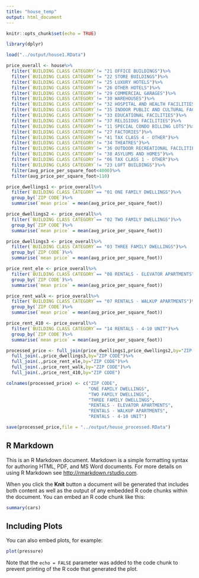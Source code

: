 ```yaml
---
title: "house_temp"
output: html_document
---
```




```r
knitr::opts_chunk$set(echo = TRUE)
```

```r
library(dplyr)
```


```r
load("../output/house1.RData")

price_overall <- house%>%
  filter(`BUILDING CLASS CATEGORY`!= "21 OFFICE BUILDINGS")%>%
  filter(`BUILDING CLASS CATEGORY`!= "22 STORE BUILDINGS")%>%
  filter(`BUILDING CLASS CATEGORY`!= "25 LUXURY HOTELS")%>%
  filter(`BUILDING CLASS CATEGORY`!= "26 OTHER HOTELS")%>%
  filter(`BUILDING CLASS CATEGORY`!= "29 COMMERCIAL GARAGES")%>%
  filter(`BUILDING CLASS CATEGORY`!= "30 WAREHOUSES")%>%
  filter(`BUILDING CLASS CATEGORY`!= "32 HOSPITAL AND HEALTH FACILITIES")%>%
  filter(`BUILDING CLASS CATEGORY`!= "35 INDOOR PUBLIC AND CULTURAL FACILITIES")%>%
  filter(`BUILDING CLASS CATEGORY`!= "33 EDUCATIONAL FACILITIES")%>%
  filter(`BUILDING CLASS CATEGORY`!= "37 RELIGIOUS FACILITIES")%>%
  filter(`BUILDING CLASS CATEGORY`!= "11 SPECIAL CONDO BILLING LOTS")%>%
  filter(`BUILDING CLASS CATEGORY`!= "27 FACTORIES")%>%
  filter(`BUILDING CLASS CATEGORY`!= "41 TAX CLASS 4 - OTHER")%>%
  filter(`BUILDING CLASS CATEGORY`!= "34 THEATRES")%>%
  filter(`BUILDING CLASS CATEGORY`!= "36 OUTDOOR RECREATIONAL FACILITIES")%>%
  filter(`BUILDING CLASS CATEGORY`!= "38 ASYLUMS AND HOMES")%>%
  filter(`BUILDING CLASS CATEGORY`!= "06 TAX CLASS 1 - OTHER")%>%
  filter(`BUILDING CLASS CATEGORY`!= "23 LOFT BUILDINGS")%>%
  filter(avg_price_per_square_foot<4000)%>%
  filter(avg_price_per_square_foot>110)

price_dwellings1 <- price_overall%>%
  filter(`BUILDING CLASS CATEGORY`== "01 ONE FAMILY DWELLINGS")%>%
  group_by(`ZIP CODE`)%>%
  summarise(`mean price` = mean(avg_price_per_square_foot))

price_dwellings2 <- price_overall%>%
  filter(`BUILDING CLASS CATEGORY`== "02 TWO FAMILY DWELLINGS")%>%
  group_by(`ZIP CODE`)%>%
  summarise(`mean price` = mean(avg_price_per_square_foot))

price_dwellings3 <- price_overall%>%
  filter(`BUILDING CLASS CATEGORY`== "03 THREE FAMILY DWELLINGS")%>%
  group_by(`ZIP CODE`)%>%
  summarise(`mean price` = mean(avg_price_per_square_foot))

price_rent_ele <- price_overall%>%
  filter(`BUILDING CLASS CATEGORY`== "08 RENTALS - ELEVATOR APARTMENTS")%>%
  group_by(`ZIP CODE`)%>%
  summarise(`mean price` = mean(avg_price_per_square_foot))

price_rent_walk <- price_overall%>%
  filter(`BUILDING CLASS CATEGORY`== "07 RENTALS - WALKUP APARTMENTS")%>%
  group_by(`ZIP CODE`)%>%
  summarise(`mean price` = mean(avg_price_per_square_foot))

price_rent_410 <- price_overall%>%
  filter(`BUILDING CLASS CATEGORY`== "14 RENTALS - 4-10 UNIT")%>%
  group_by(`ZIP CODE`)%>%
  summarise(`mean price` = mean(avg_price_per_square_foot))

processed_price <- full_join(price_dwellings1,price_dwellings2,by="ZIP CODE")%>%
  full_join(.,price_dwellings3,by="ZIP CODE")%>%
  full_join(.,price_rent_ele,by="ZIP CODE")%>%
  full_join(.,price_rent_walk,by="ZIP CODE")%>%
  full_join(.,price_rent_410,by="ZIP CODE")

colnames(processed_price) <- c("ZIP CODE",
                               "ONE FAMILY DWELLINGS",
                               "TWO FAMILY DWELLINGS",
                               "THREE FAMILY DWELLINGS",
                               "RENTALS - ELEVATOR APARTMENTS",
                               "RENTALS - WALKUP APARTMENTS",
                               "RENTALS - 4-10 UNIT")

save(processed_price,file = "../output/house_processed.RData")


```



## R Markdown

This is an R Markdown document. Markdown is a simple formatting syntax for authoring HTML, PDF, and MS Word documents. For more details on using R Markdown see <http://rmarkdown.rstudio.com>.

When you click the **Knit** button a document will be generated that includes both content as well as the output of any embedded R code chunks within the document. You can embed an R code chunk like this:

```r
summary(cars)
```

## Including Plots

You can also embed plots, for example:

```r
plot(pressure)
```

Note that the `echo = FALSE` parameter was added to the code chunk to prevent printing of the R code that generated the plot.
